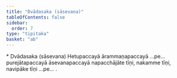 ```yaml
---
title: "Dvādasaka (sāsevana)"
tableOfContents: false
sidebar:
  order: 7
type: "tipitaka"
basket: "ab"
---
```



<DynamicBreadcrumb />

<Paragraph type="center">
* Dvādasaka (sāsevana)
</Paragraph>

<Paragraph number="282">
Hetupaccayā ārammaṇapaccayā …pe…  purejātapaccayā āsevanapaccayā napacchājāte tīṇi, nakamme tīṇi, navipāke tīṇi …pe… .
</Paragraph>
